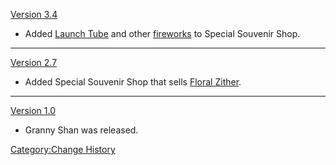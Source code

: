 [[Version 3.4]]
* Added [[Launch Tube]] and other [[firework]]s to Special Souvenir Shop.
----
[[Version 2.7]]
* Added Special Souvenir Shop that sells [[Floral Zither]].
----
[[Version 1.0]]
* Granny Shan was released.
<noinclude>[[Category:Change History]]</noinclude>